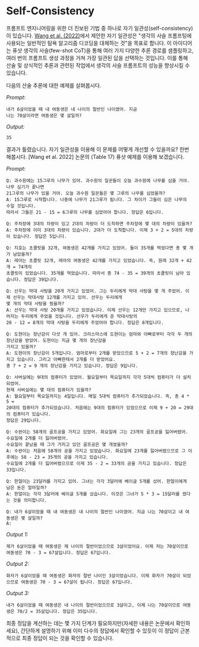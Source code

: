 # Self-Consistency

프롬프트 엔지니어링을 위한 더 진보된 기법 중 하나로 자기 일관성(self-consistency)이 있습니다. [Wang et al. (2022)](https://arxiv.org/pdf/2203.11171.pdf)에서 제안한 자기 일관성은 "생각의 사슬 프롬프팅에 사용되는 일반적인 탐욕 알고리즘 디코딩을 대체하는 것"을 목표로 합니다. 이 아이디어는 퓨샷 생각의 사슬(few-shot CoT)을 통해 여러 가지 다양한 추론 경로를 샘플링하고, 여러 번의 프롬프트 생성 과정을 거쳐 가장 일관된 답을 선택하는 것입니다. 이를 통해 산술 및 상식적인 추론과 관련된 작업에서 생각의 사슬 프롬프트의 성능을 향상시킬 수 있습니다.

다음의 산술 추론에 대한 예제를 살펴봅시다.

*Prompt:*
```
내가 6살이었을 때 내 여동생은 내 나이의 절반인 나이였어. 지금
나는 70살이라면 여동생은 몇 살일까?
```

*Output:*
```
35
```

결과가 틀렸습니다. 자기 일관성을 이용해 이 문제를 어떻게 개선할 수 있을까요? 한번 해봅시다. [Wang et al. 2022] 논문의 (Table 17) 퓨샷 예제를 이용해 보겠습니다.

*Prompt:*
```
Q: 과수원에는 15그루의 나무가 있어. 과수원의 일꾼들이 오늘 과수원에 나무를 심을 거야. 나무 심기가 끝나면
21그루의 나무가 있을 거야. 오늘 과수원 일꾼들은 몇 그루의 나무를 심었을까?
A: 15그루로 시작합니다. 나중에 나무가 21그루가 됩니다. 그 차이가 그들이 심은 나무의 수일 것입니다.
따라서 그들은 21 - 15 = 6그루의 나무를 심었어야 합니다. 정답은 6입니다.

Q: 주차장에 3대의 차량이 있고 2대의 차량이 더 도착하면 주차장에 몇 대의 차량이 있을까?
A: 주차장에 이미 3대의 차량이 있습니다. 2대가 더 도착합니다. 이제 3 + 2 = 5대의 차량이 있습니다. 정답은 5입니다.

Q: 지호는 초콜릿을 32개, 여동생은 42개를 가지고 있었어. 둘이 35개를 먹었다면 총 몇 개가 남았을까?
A: 레아는 초콜릿 32개, 레아의 여동생은 42개를 가지고 있었습니다. 즉, 원래 32개 + 42개 = 74개의
초콜릿이 있었습니다. 35개를 먹었습니다. 따라서 총 74 - 35 = 39개의 초콜릿이 남아 있습니다. 정답은 39입니다.

Q: 선우는 막대 사탕을 20개 가지고 있었어. 그는 두리에게 막대 사탕을 몇 개 주었어. 이제 선우는 막대사탕 12개를 가지고 있어. 선우는 두리에게
몇 개의 막대 사탕을 줬을까?
A: 선우는 막대 사탕 20개를 가지고 있었습니다. 이제 선우는 12개만 가지고 있으므로, 나머지는 두리에게 주었을 것입니다. 선우가 두리에게 준 막대사탕의
20 - 12 = 8개의 막대 사탕을 두리에게 주었어야 합니다. 정답은 8개입니다.

Q: 도현이는 장난감이 다섯 개 있어. 크리스마스에 도현이는 엄마와 아빠로부터 각각 두 개의 장난감을 받았어. 도현이는 지금 몇 개의 장난감을
가지고 있을까?
A: 도현이의 장난감이 5개입니다. 엄마로부터 2개를 받았으므로 5 + 2 = 7개의 장난감을 가지고 있습니다. 그리고 아빠한테서 2개를 더 받았어요.
총 7 + 2 = 9 개의 장난감을 가지고 있습니다. 정답은 9입니다.

Q: 서버실에는 9대의 컴퓨터가 있었어. 월요일부터 목요일까지 각각 5대씩 컴퓨터가 더 설치되었어.
현재 서버실에는 몇 대의 컴퓨터가 있을까?
A: 월요일부터 목요일까지는 4일입니다. 매일 5대씩 컴퓨터가 추가되었습니다. 즉, 총 4 * 5 =
20대의 컴퓨터가 추가되었습니다. 처음에는 9대의 컴퓨터가 있었으므로 이제 9 + 20 = 29대의 컴퓨터가 있습니다.
정답은 29입니다.

Q: 수완이는 58개의 골프공을 가지고 있었어. 화요일에 그는 23개의 골프공을 잃어버렸어. 수요일에 2개를 더 잃어버렸어.
수요일이 끝났을 때 그가 가지고 있던 골프공은 몇 개였을까?
A: 수완이는 처음에 58개의 공을 가지고 있었습니다. 화요일에 23개를 잃어버렸으므로 그 이후에는 58 - 23 = 35개의 공을 가지고 있습니다.
수요일에 2개를 더 잃어버렸으므로 이제 35 - 2 = 33개의 공을 가지고 있습니다. 정답은 33입니다.

Q: 한얼이는 23달러를 가지고 있어. 그녀는 각각 3달러에 베이글 5개를 샀어. 한얼이에게 남은 돈은 얼마일까?
A: 한얼이는 각각 3달러에 베이글 5개를 샀습니다. 이것은 그녀가 5 * 3 = 15달러를 썼다는 것을 의미합니다.

Q: 내가 6살이었을 때 내 여동생은 내 나이의 절반인 나이였어. 지금 나는 70살이고 내 여동생은 몇 살일까?
A:
```

*Output 1:*
```
제가 6살이었을 때 여동생은 제 나이의 절반이었으므로 3살이었어요. 이제 저는 70살이므로 여동생은 70 - 3 = 67살입니다. 정답은 67입니다.
```

*Output 2:*
```
화자가 6살이었을 때 여동생은 화자의 절반 나이인 3살이었습니다. 이제 화자가 70살이 되었으므로 여동생은 70 - 3 = 67살이 됩니다. 정답은 67입니다.
```

*Output 3:*
```
내가 6살이었을 때 여동생은 내 나이의 절반이었으므로 3살이고, 이제 나는 70살이므로 여동생은 70/2 = 35살입니다. 정답은 35입니다.
```

최종 정답을 계산하는 데는 몇 가지 단계가 필요하지만(자세한 내용은 논문에서 확인하세요), 간단하게 설명하기 위해 이미 다수의 정답에서 확인할 수 있듯이 이 정답이 근본적으로 최종 정답이 되는 것을 확인할 수 있습니다.